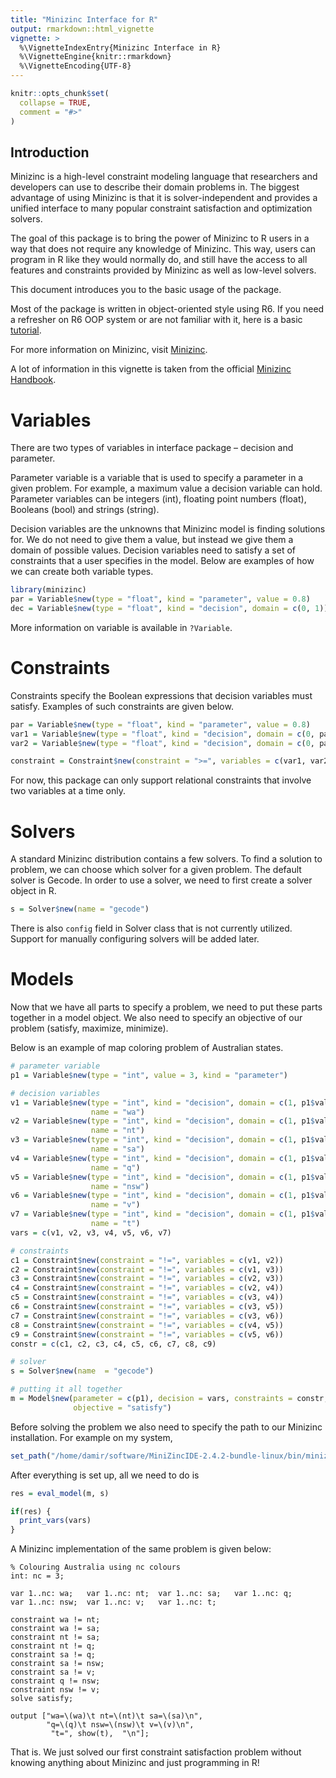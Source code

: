 ```yaml
---
title: "Minizinc Interface for R"
output: rmarkdown::html_vignette
vignette: >
  %\VignetteIndexEntry{Minizinc Interface in R}
  %\VignetteEngine{knitr::rmarkdown}
  %\VignetteEncoding{UTF-8}
---
```


```r
knitr::opts_chunk$set(
  collapse = TRUE,
  comment = "#>"
)
```

## Introduction
Minizinc is a high-level constraint modeling language that researchers and developers can use to describe their domain problems in. The biggest advantage of using Minizinc is that it is solver-independent and provides a unified interface to many popular constraint satisfaction and optimization solvers.

The goal of this package is to bring the power of Minizinc to R users in a way that does not require any knowledge of Minizinc. 
This way, users can program in R like they would normally do, and still have the access to all features and constraints provided by Minizinc as well as low-level solvers. 

This document introduces you to the basic usage of the package. 

Most of the package is written in object-oriented style using R6. If you need a refresher on R6 OOP system or are not familiar with it, here is a basic [tutorial](https://adv-r.hadley.nz/r6.html).

For more information on Minizinc, visit [Minizinc](https://www.minizinc.org/). 

A lot of information in this vignette is taken from the official [Minizinc Handbook](https://www.minizinc.org/doc-2.4.3/en/modelling.html). 

# Variables
There are two types of variables in interface package -- decision and parameter. 

Parameter variable is a variable that is used to specify a parameter in a given problem. For example, a maximum value a decision variable can hold. Parameter variables can be integers (int), floating point numbers (float), Booleans (bool) and strings (string). 

Decision variables are the unknowns that Minizinc model is finding solutions for. We do not need to give them a value, but instead we give them a domain of possible values. Decision variables need to satisfy a set of constraints that a user specifies in the model. 
Below are examples of how we can create both variable types. 

```r
library(minizinc)
par = Variable$new(type = "float", kind = "parameter", value = 0.8)
dec = Variable$new(type = "float", kind = "decision", domain = c(0, 1))
```

More information on variable is available in `?Variable`. 

# Constraints
Constraints specify the Boolean expressions that decision variables must satisfy. Examples of such constraints are given below. 

```r
par = Variable$new(type = "float", kind = "parameter", value = 0.8)
var1 = Variable$new(type = "float", kind = "decision", domain = c(0, par$value))
var2 = Variable$new(type = "float", kind = "decision", domain = c(0, par$value))

constraint = Constraint$new(constraint = ">=", variables = c(var1, var2))
```

For now, this package can only support relational constraints that involve two variables at a time only. 

# Solvers
A standard Minizinc distribution contains a few solvers. To find a solution to problem, we can choose which solver for a given problem. The default solver is Gecode. In order to use a solver, we need to first create a solver object in R.

```r
s = Solver$new(name = "gecode")
```

There is also `config` field in Solver class that is not currently utilized. Support for manually configuring solvers will be added later. 

# Models
Now that we have all parts to specify a problem, we need to put these parts together in a model object. We also need to specify an objective of our problem (satisfy, maximize, minimize). 

Below is an example of map coloring problem of Australian states. 

```r
# parameter variable
p1 = Variable$new(type = "int", value = 3, kind = "parameter")

# decision variables
v1 = Variable$new(type = "int", kind = "decision", domain = c(1, p1$value), 
                  name = "wa")
v2 = Variable$new(type = "int", kind = "decision", domain = c(1, p1$value), 
                  name = "nt")
v3 = Variable$new(type = "int", kind = "decision", domain = c(1, p1$value), 
                  name = "sa")
v4 = Variable$new(type = "int", kind = "decision", domain = c(1, p1$value),
                  name = "q")
v5 = Variable$new(type = "int", kind = "decision", domain = c(1, p1$value),
                  name = "nsw")
v6 = Variable$new(type = "int", kind = "decision", domain = c(1, p1$value),
                  name = "v")
v7 = Variable$new(type = "int", kind = "decision", domain = c(1, p1$value),
                  name = "t")
vars = c(v1, v2, v3, v4, v5, v6, v7)

# constraints
c1 = Constraint$new(constraint = "!=", variables = c(v1, v2))
c2 = Constraint$new(constraint = "!=", variables = c(v1, v3))
c3 = Constraint$new(constraint = "!=", variables = c(v2, v3))
c4 = Constraint$new(constraint = "!=", variables = c(v2, v4))
c5 = Constraint$new(constraint = "!=", variables = c(v3, v4))
c6 = Constraint$new(constraint = "!=", variables = c(v3, v5))
c7 = Constraint$new(constraint = "!=", variables = c(v3, v6))
c8 = Constraint$new(constraint = "!=", variables = c(v4, v5))
c9 = Constraint$new(constraint = "!=", variables = c(v5, v6))
constr = c(c1, c2, c3, c4, c5, c6, c7, c8, c9)

# solver
s = Solver$new(name  = "gecode")

# putting it all together
m = Model$new(parameter = c(p1), decision = vars, constraints = constr, 
              objective = "satisfy")
```

Before solving the problem we also need to specify the path to our Minizinc installation. For example on my system, 

```r
set_path("/home/damir/software/MiniZincIDE-2.4.2-bundle-linux/bin/minizinc")
```


After everything is set up, all we need to do is 

```r
res = eval_model(m, s)

if(res) {
  print_vars(vars)
}

```

A Minizinc implementation of the same problem is given below:

```minizinc
% Colouring Australia using nc colours
int: nc = 3;

var 1..nc: wa;   var 1..nc: nt;  var 1..nc: sa;   var 1..nc: q;
var 1..nc: nsw;  var 1..nc: v;   var 1..nc: t;

constraint wa != nt;
constraint wa != sa;
constraint nt != sa;
constraint nt != q;
constraint sa != q;
constraint sa != nsw;
constraint sa != v;
constraint q != nsw;
constraint nsw != v;
solve satisfy;

output ["wa=\(wa)\t nt=\(nt)\t sa=\(sa)\n",
        "q=\(q)\t nsw=\(nsw)\t v=\(v)\n",
         "t=", show(t),  "\n"];
```


That is. We just solved our first constraint satisfaction problem without knowing anything about Minizinc and just programming in R!
